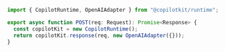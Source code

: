 
```ts 
import { CopilotRuntime, OpenAIAdapter } from "@copilotkit/runtime";

export async function POST(req: Request): Promise<Response> {
  const copilotKit = new CopilotRuntime();
  return copilotKit.response(req, new OpenAIAdapter({}));
}
```
      